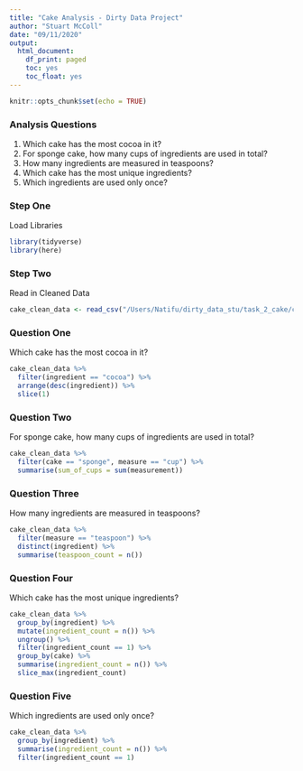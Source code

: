 ```yaml
---
title: "Cake Analysis - Dirty Data Project"
author: "Stuart McColl"
date: "09/11/2020"
output: 
  html_document:
    df_print: paged
    toc: yes
    toc_float: yes
---
```


```r
knitr::opts_chunk$set(echo = TRUE)
```

### Analysis Questions

1. Which cake has the most cocoa in it?
2. For sponge cake, how many cups of ingredients are used in total?
3. How many ingredients are measured in teaspoons?
4. Which cake has the most unique ingredients?
5. Which ingredients are used only once?

### Step One
Load Libraries

```r

library(tidyverse)
library(here)

```

### Step Two
Read in Cleaned Data

```r

cake_clean_data <- read_csv("/Users/Natifu/dirty_data_stu/task_2_cake/clean_data/cake_clean.csv")


```


### Question One
Which cake has the most cocoa in it?

```r

cake_clean_data %>%
  filter(ingredient == "cocoa") %>%
  arrange(desc(ingredient)) %>%
  slice(1)

```


### Question Two
For sponge cake, how many cups of ingredients are used in total?


```r

cake_clean_data %>%
  filter(cake == "sponge", measure == "cup") %>%
  summarise(sum_of_cups = sum(measurement))


```

### Question Three
How many ingredients are measured in teaspoons?

```r

cake_clean_data %>%
  filter(measure == "teaspoon") %>%
  distinct(ingredient) %>%
  summarise(teaspoon_count = n())


```

### Question Four
Which cake has the most unique ingredients?

```r


cake_clean_data %>%
  group_by(ingredient) %>%
  mutate(ingredient_count = n()) %>%
  ungroup() %>%
  filter(ingredient_count == 1) %>%
  group_by(cake) %>%
  summarise(ingredient_count = n()) %>%
  slice_max(ingredient_count)


```

### Question Five
Which ingredients are used only once?

```r

cake_clean_data %>%
  group_by(ingredient) %>%
  summarise(ingredient_count = n()) %>%
  filter(ingredient_count == 1)

```










